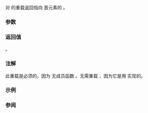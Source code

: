 {{cpp/title | rend&lt;small&gt;(std::initializer_list)&lt;/small&gt;}}
{{cpp/utility/initializer_list/navbar}}
{{dcl begin}}
{{dcl header|iterator}}
{{dcl | since=c++14|
template &lt;class E&gt;
std::reverse_iterator&lt;const E*&gt; rend( std::initializer_list&lt;E&gt; il );
}}
{{dcl end}}

{{lc|std::rend}} 对 {{tt|initializer_list}} 的重载返回指向 {{tt|il}} 首元素的 {{c|std::reverse_iterator}}。

===参数===
{{par begin}}
{{par | il | {{tt|initializer_list}} }}
{{par end}} 

===返回值===
{{c|std::reverse_iterator&lt;const E*&gt;(il.begin())}}。

{{cpp/impldef exception}}

===注解===
此重载是必须的，因为 {{lc|std::initializer_list}} 无成员函数 {{tt|rend}}。无需重载 {{lc|std::crend}}，因为它是用 {{lc|std::rend}} 实现的。

===示例===
{{example
 |
 | code=
#include &lt;iostream&gt;
#include &lt;iterator&gt;
 
int main() 
{
    auto il = { 3, 1, 4 };
    for (auto it = std::rbegin(il); it != std::rend(il); ++it)
        std::cout &lt;&lt; *it &lt;&lt; ' '; 
}
 | output=
4 1 3
}}

===参阅===
{{dsc begin}}
{{dsc inc | cpp/iterator/dsc rbegin}}
{{dsc inc | cpp/iterator/dsc rend}}
{{dsc end}}

{{langlinks|de|en|es|fr|it|ja|pt|ru}}